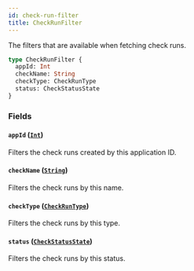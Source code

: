 ```yaml
---
id: check-run-filter
title: CheckRunFilter
---
```


The filters that are available when fetching check runs.

```graphql
type CheckRunFilter {
  appId: Int
  checkName: String
  checkType: CheckRunType
  status: CheckStatusState
}
```

### Fields

#### `appId` ([`Int`](/docs/api/scalars/int))

Filters the check runs created by this application ID.

#### `checkName` ([`String`](/docs/api/scalars/string))

Filters the check runs by this name.

#### `checkType` ([`CheckRunType`](/docs/api/enums/check-run-type))

Filters the check runs by this type.

#### `status` ([`CheckStatusState`](/docs/api/enums/check-status-state))

Filters the check runs by this status.
